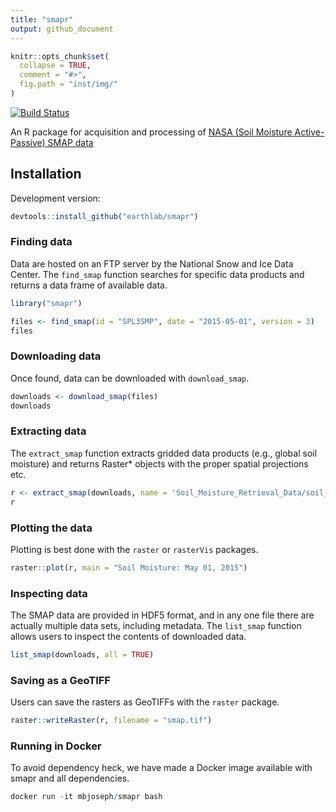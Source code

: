 ```yaml
---
title: "smapr"
output: github_document
---
```


```r
knitr::opts_chunk$set(
  collapse = TRUE,
  comment = "#>",
  fig.path = "inst/img/"
)
```

[![Build Status](https://travis-ci.org/earthlab/smapr.svg?branch=master)](https://travis-ci.org/earthlab/smapr) 

An R package for acquisition and processing of [NASA (Soil Moisture Active-Passive) SMAP data](http://smap.jpl.nasa.gov/)

## Installation

Development version:

```r
devtools::install_github("earthlab/smapr")
```

### Finding data

Data are hosted on an FTP server by the National Snow and Ice Data Center.
The `find_smap` function searches for specific data products and returns a data frame of available data.

```r
library("smapr")

files <- find_smap(id = "SPL3SMP", date = "2015-05-01", version = 3)
files
```

### Downloading data

Once found, data can be downloaded with `download_smap`.

```r
downloads <- download_smap(files)
downloads
```


### Extracting data

The `extract_smap` function extracts gridded data products (e.g., global soil moisture) and returns Raster* objects with the proper spatial projections etc.

```r
r <- extract_smap(downloads, name = 'Soil_Moisture_Retrieval_Data/soil_moisture')
r
```

### Plotting the data

Plotting is best done with the `raster` or `rasterVis` packages.

```r
raster::plot(r, main = "Soil Moisture: May 01, 2015")
```


### Inspecting data

The SMAP data are provided in HDF5 format, and in any one file there are actually multiple data sets, including metadata.
The `list_smap` function allows users to inspect the contents of downloaded data.

```r
list_smap(downloads, all = TRUE)
```

### Saving as a GeoTIFF

Users can save the rasters as GeoTIFFs with the `raster` package.

```r
raster::writeRaster(r, filename = "smap.tif")
```

### Running in Docker

To avoid dependency heck, we have made a Docker image available with smapr and all dependencies.

```r
docker run -it mbjoseph/smapr bash
```
